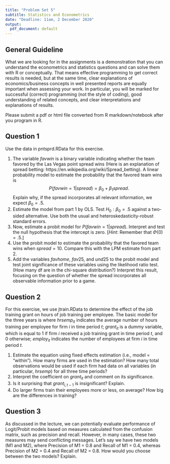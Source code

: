 ---
title: "Problem Set 5"
subtitle: Statistics and Econometrics
date: "Deadline: 11am, 2 December 2020"
output:
  pdf_document: default
---

## General Guideline
What we are looking for in the assignments is a demonstration that you can understand the econometrics and statistics questions and can solve them with R or conceptually. That means effective programming to get correct results is needed, but at the same time, clear explanations of economics/business concepts in well presented reports are equally important when assessing your work. In particular, you will be marked for successful (correct) programming (not the style of coding), good understanding of related concepts, and clear interpretations and explanations of results.

Please submit a pdf or html file converted from R markdown/notebook after you program in R.

## Question 1
Use the data in pntsprd.RData for this exercise.

1. The variable $favwin$ is a binary variable indicating whether the team favored by the Las Vegas point spread wins (Here is an explanation of spread betting: https://en.wikipedia.org/wiki/Spread_betting). A linear probability model to estimate the probability that the favored team wins is $$P(favwin=1|spread)=\beta_0+\beta_1 spread.$$ Explain why, if the spread incorporates all relevant information, we expect $\beta_0=.5$.
2. Estimate the model from part 1 by OLS. Test $H_0: \beta_0=.5$ against a two-sided alternative. Use both the usual and heteroskedasticity-robust standard errors.
3. Now, estimate a probit model for $P( favwin=1|spread)$. Interpret and test the null hypothesis that the intercept is zero. [$Hint$: Remember that $\Phi(0)=.5$.]
4. Use the probit model to estimate the probability that the favored team wins when $spread=10$. Compare this with the LPM estimate from part 2.
5. Add the variables $favhome$, $fav25$, and $und25$ to the probit model and test joint significance of these variables using the likelihood ratio test. (How many df are in the chi-square distribution?) Interpret this result, focusing on the question of whether the spread incorporates all observable information prior to a game.


## Question 2
For this exercise, we use jtrain.RData to determine the effect of the job training grant on hours of job training per employee. The basic model for the three years is
\begin{eqnarray*}
hrsemp_{it} & = & \beta_0+\delta_1 d88_t+\delta_2d89_t+\beta_1 grant_{it} \\
&& +\beta_2 grant_{i,t-1}+\beta_3\log(employ_{it})+a_i+u_{it}
\end{eqnarray*}
where $hrsemp_{it}$ indicates the average number of hours training per employee for firm $i$ in time period $t$; $grant_{it}$ is a dummy variable, which is equal to 1 if firm $i$ received a job training grant in time period $t$, and 0 otherwise; $employ_{it}$ indicates the number of employees at firm $i$ in time period $t$.

1. Estimate the equation using fixed effects estimation (i.e., model = "within"). How many firms are used in the estimation? How many total observations would be used if each firm had data on all variables (in particular, $hrsemp$) for all three time periods?
2. Interpret the coefficient on $grant_{it}$ and comment on its significance.
3. Is it surprising that $grant_{i,t-1}$ is insignificant? Explain.
4. Do larger firms train their employees more or less, on average? How big are the differences in training?

## Question 3
As discussed in the lecture, we can potentially evaluate performance of Logit/Probit models based on measures calculated from the confusion matrix, such as precision and recall. However, in many cases, these two measures may send conflicting messages. Let's say we have two models (M1 and M2), where Precision of M1 = 0.8 and Recall of M1 = 0.4, whereas Precision of M2 = 0.4 and Recall of M2 = 0.8. How would you choose between the two models? Explain.